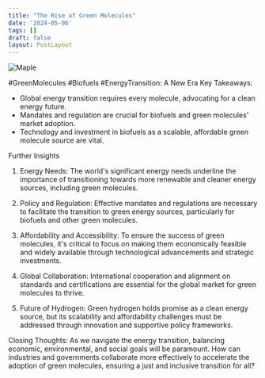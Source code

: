 ```yaml
---
title: "The Rise of Green Molecules"
date: '2024-05-06'
tags: []
draft: false
layout: PostLayout
---
```


<div className="flex justify-center">
<div className="my-1 w-full px-2 xl:my-1 xl:w-1/2 xl:px-2">
    <img src="https://img.youtube.com/vi/k3bE80D4Njg/0.jpg" alt="Maple" className="mx-auto h-58 w-auto" />
</div>
</div>

#GreenMolecules #Biofuels #EnergyTransition: A New Era
Key Takeaways:
- Global energy transition requires every molecule, advocating for a clean energy future.
- Mandates and regulation are crucial for biofuels and green molecules' market adoption.
- Technology and investment in biofuels as a scalable, affordable green molecule source are vital.

Further Insights
1. Energy Needs:
The world's significant energy needs underline the importance of transitioning towards more renewable and cleaner energy sources, including green molecules.

2. Policy and Regulation:
Effective mandates and regulations are necessary to facilitate the transition to green energy sources, particularly for biofuels and other green molecules.

3. Affordability and Accessibility:
To ensure the success of green molecules, it's critical to focus on making them economically feasible and widely available through technological advancements and strategic investments.

4. Global Collaboration:
International cooperation and alignment on standards and certifications are essential for the global market for green molecules to thrive.

5. Future of Hydrogen:
Green hydrogen holds promise as a clean energy source, but its scalability and affordability challenges must be addressed through innovation and supportive policy frameworks.

Closing Thoughts:
As we navigate the energy transition, balancing economic, environmental, and social goals will be paramount. How can industries and governments collaborate more effectively to accelerate the adoption of green molecules, ensuring a just and inclusive transition for all?
